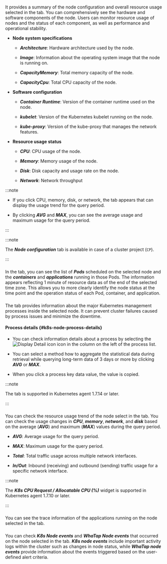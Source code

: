 ### <Cmdname sid="TTL08441" className="uitext" type="node" />

It provides a summary of the node configuration and overall resource usage selected in the<Cmdname sid="TTL08441" className="uitext" type="node" /> tab. You can comprehensively see the hardware and software components of the node. Users can monitor resource usage of nodes and the status of each component, as well as performance and operational stability.

<ImgLang img='k8s-node-timeline-config.png' />

- **Node system specifications**

  - ***Architecture***: Hardware architecture used by the node.

  - ***Image***: Information about the operating system image that the node is running on.

  - ***CapacityMemory***: Total memory capacity of the node.

  - ***CapacityCpu***: Total CPU capacity of the node.

- **Software configuration** 

  - ***Container Runtime***: Version of the container runtime used on the node. 

  - ***kubelet***: Version of the Kubernetes kubelet running on the node. 

  - ***kube-proxy***: Version of the kube-proxy that manages the network features. 

- **Resource usage status** 

  - ***CPU***: CPU usage of the node.

  - ***Memory***: Memory usage of the node.

  - ***Disk***: Disk capacity and usage rate on the node.

  - ***Network***: Network throughput 

:::note 

- If you click CPU, memory, disk, or network, the <Cmdname sid="metrics" className="uitext" /> tab appears that can display the usage trend for the query period. 

- By clicking ***AVG*** and ***MAX***, you can see the average usage and maximum usage for the query period.

:::

<InDoc pages="resource-node-list">

:::note 

The ***Node configuration*** tab is available in case of a cluster project (<code class='my'>CP</code>). 

:::

</InDoc>

<InDoc pages="resource-node-list">

### <Cmdname sid="resource" className="uitext" />

<Cmdname sid="resource" className="uitext" /> In the tab, you can see the list of ***Pods*** scheduled on the selected node and the ***containers*** and ***applications*** running in those Pods. The information appears reflecting 1 minute of resource data as of the end of the selected time zone. This allows you to more clearly identify the node status at the time point and the operation status of each Pod, container, and application.

<ImgLang img='k8s-node-timeline-resource.png' />

</InDoc>

### <Cmdname sid="process" className="uitext" />

The <Cmdname sid="process" className="uitext" /> tab provides information about the major Kubernetes management processes inside the selected node. It can prevent cluster failures caused by process issues and minimize the downtime.

<ImgLang img='k8s-node-process.png' />

#### Process details {#k8s-node-process-details}

- You can check information details about a process by selecting the ![Display Detail icon](/img/ico-detail-view.svg) icon in the <Cmdname sid="TTL08422" className="uitext" /> column on the left of the process list. 

- You can select a method how to aggregate the statistical data during retrieval while querying long-term data of 3 days or more by clicking ***AVG*** or ***MAX***.

- When you click a process key data value, the value is copied. 

:::note 

The <Cmdname sid="process" className="uitext" /> tab is supported in Kubernetes agent 1.7.14 or later.

:::

### <Cmdname sid="metrics" className="uitext" />

You can check the resource usage trend of the node select in the <Cmdname sid="metrics" className="uitext" /> tab. You can check the usage changes in ***CPU***, ***memory***, ***network***, and ***disk*** based on the average (***AVG***) and maximum (***MAX***) values during the query period.

<ImgLang img='k8s-node-timeline-metrics.png' />

- ***AVG***: Average usage for the query period.

- ***MAX***: Maximum usage for the query period.

- ***Total***: Total traffic usage across multiple network interfaces.

- ***In/Out***: Inbound (receiving) and outbound (sending) traffic usage for a specific network interface.

:::note 

The ***K8s CPU Request / Allocatable CPU (%)*** widget is supported in Kubernetes agent 1.7.10 or later.

:::

<InDoc pages="resource-node-list">

### <Cmdname sid="trace" className="uitext" />

You can see the trace information of the applications running on the node selected in the <Cmdname sid="trace" className="uitext" /> tab.

<ImgLang img='k8s-resource-node-list-trace.png' />

</InDoc>

### <Cmdname sid="event" className="uitext" />

You can check ***K8s Node events*** and ***WhaTap Node events*** that occurred on the node selected in the <Cmdname sid="event" className="uitext" /> tab. ***K8s node events*** include important activity logs within the cluster such as changes in node status, while ***WhaTap node events*** provide information about the events triggered based on the user-defined alert criteria.

<ImgLang img='k8s-node-timeline-event.png' />

